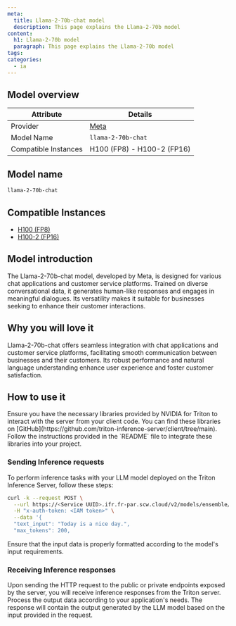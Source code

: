 ```yaml
---
meta:
  title: Llama-2-70b-chat model
  description: This page explains the Llama-2-70b model
content:
  h1: Llama-2-70b model
  paragraph: This page explains the Llama-2-70b model
tags: 
categories:
  - ia
---
```




## Model overview

| Attribute       | Details                            |
|-----------------|------------------------------------|
| Provider        | [Meta](https://llama.meta.com/llama2)  |
| Model Name      | `llama-2-70b-chat`                 |
| Compatible Instances | H100 (FP8) - H100-2 (FP16)    |

## Model name

```bash
llama-2-70b-chat
```

## Compatible Instances

- [H100 (FP8)](https://www.scaleway.com/en/h100-pcie-try-it-now/)
- [H100-2 (FP16)](https://www.scaleway.com/en/h100-pcie-try-it-now/)

## Model introduction

The Llama-2-70b-chat model, developed by Meta, is designed for various chat applications and customer service platforms. 
Trained on diverse conversational data, it generates human-like responses and engages in meaningful dialogues.
Its versatility makes it suitable for businesses seeking to enhance their customer interactions.

## Why you will love it

Llama-2-70b-chat offers seamless integration with chat applications and customer service platforms, facilitating smooth communication between businesses and their customers.
Its robust performance and natural language understanding enhance user experience and foster customer satisfaction.

## How to use it


<Message type="tip">
  Ensure you have the necessary libraries provided by NVIDIA for Triton to interact with the server from your client code.
  You can find these libraries on [GitHub](https://github.com/triton-inference-server/client/tree/main).
  Follow the instructions provided in the `README` file to integrate these libraries into your project.
</Message>

### Sending Inference requests

To perform inference tasks with your LLM model deployed on the Triton Inference Server, follow these steps:

```bash
curl -k --request POST \
  --url https://<Service UUID>.ifr.fr-par.scw.cloud/v2/models/ensemble/generate \
  -H "x-auth-token: <IAM token>" \
  --data '{
  "text_input": "Today is a nice day.",
  "max_tokens": 200,
```

<Message type="note">
  Ensure that the input data is properly formatted according to the model's input requirements.
</Message>

### Receiving Inference responses

Upon sending the HTTP request to the public or private endpoints exposed by the server, you will receive inference responses from the Triton server. 
Process the output data according to your application's needs. The response will contain the output generated by the LLM model based on the input provided in the request.

